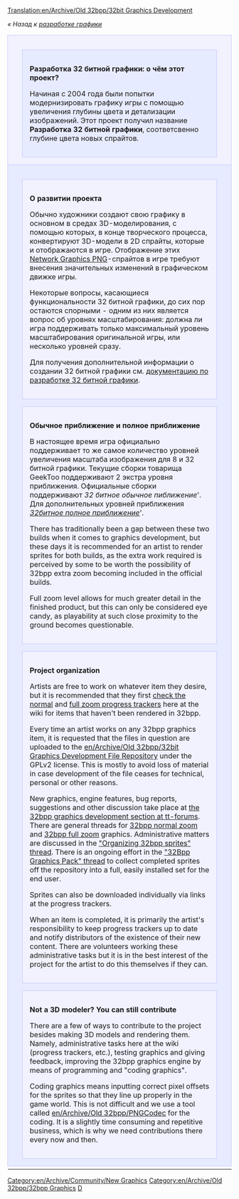 [[Translation:en/Archive/Old 32bpp/32bit Graphics Development]]
{{ru/Перевод|en/Archive/Old 32bpp/32bit Graphics Development|25}}

''« Назад к [[en/Development/NewGRF/Main Page|разработке графики]]''

{| width="100%"
|-
|colspan="2" style="background-color: #f1f2fe; border: 1px solid #c7c8fe; margin: 0; padding: 1em 1em 0em 1em;"|

<div style="margin:1em;padding:1em;border:1px solid #c7c8fe;background:#E7EBFF;">
<font size="3">'''Разработка 32 битной графики: о чём этот проект?'''</font>

Начиная с 2004 года были попытки модернизировать графику игры с помощью увеличения глубины цвета и детализации изображений. Этот проект получил название '''Разработка 32 битной графики''', соответсвенно глубине цвета новых спрайтов.
</div>

|-
|width="50%" style="background-color: #E7EBFF; border: 1px solid #c7c8fe; margin: 0; padding: 1em 1em 0em 1em;" valign="top"|

<div style="margin:1em;padding:1em;border:1px solid #c7c8fe;background:#f1f2fe;">
<font size="3">'''О развитии проекта'''</font>

Обычно художники создают свою графику в основном в средах 3D-моделирования, с помощью которых, в конце творческого процесса, конвертируют 3D-модели в 2D спрайты, которые и отображаются в игре. Отображение этих [https://www.wikipedia.org/wiki/Portable Network Graphics PNG]-спрайтов в игре требуют внесения значительных изменений в графическом движке игры.

Некоторые вопросы, касающиеся функциональности 32 битной графики, до сих пор остаются спорными - одним из них является вопрос об уровнях масштабирования: должна ли игра поддерживать только максимальный уровень масштабирования оригинальной игры, или несколько уровней сразу.

Для получения дополнительной информации о создании 32 битной графики см. [[en/Archive/Old 32bpp/32bit Graphics Development Documentation|документацию по разработке 32 битной графики]].</div>

<div style="margin:1em;padding:1em;border:1px solid #c7c8fe;background:#f1f2fe;">
<font size="3">'''Обычное приближение и полное приближение'''</font>

В настоящее время игра официально поддерживает то же самое количество уровней увеличения масштаба изображения для 8 и 32 битной графики. Текущие сборки товарища GeekToo поддерживают 2 экстра уровня приближения. Официальные сборки поддерживают ''32 битное обычное пиближение'''. Для дополнительных уровней приближения ''[[en/32битное экстра приближение|32битное полное приближение]]'''.

There has traditionally been a gap between these two builds when it comes to graphics development, but these days it is recommended for an artist to render sprites for both builds, as the extra work required is perceived by some to be worth the possibility of 32bpp extra zoom becoming included in the official builds.

Full zoom level allows for much greater detail in the finished product, but this can only be considered eye candy, as playability at such close proximity to the ground becomes questionable.
</div>

<div style="margin:1em;padding:1em;border:1px solid #c7c8fe;background:#f1f2fe;">
<font size="3">'''Project organization'''</font>

Artists are free to work on whatever item they desire, but it is recommended that they first [[en/Archive/Old 32bpp/32bpp graphics development tracker|check the normal]] and [[en/Archive/Old 32bpp/32bpp graphics development tracker (extra zoom)|full zoom progress trackers]] here at the wiki for items that haven't been rendered in 32bpp.

Every time an artist works on any 32bpp graphics item, it is requested that the files in question are uploaded to the [[en/Archive/Old 32bpp/32bit Graphics Development File Repository]] under the GPLv2 license. This is mostly to avoid loss of material in case development of the file ceases for technical, personal or other reasons.

New graphics, engine features, bug reports, suggestions and other discussion take place at [http://www.tt-forums.net/viewforum.php?f=36 the 32bpp graphics development section at tt-forums]. There are general threads for [http://www.tt-forums.net/viewtopic.php?f=36&t=14549 32bpp normal zoom] and [http://www.tt-forums.net/viewtopic.php?f=36&t=36474 32bpp full zoom] graphics. Administrative matters are discussed in the [http://www.tt-forums.net/viewtopic.php?f=36&t=46667 "Organizing 32bpp sprites" thread]. There is an ongoing effort in the [http://www.tt-forums.net/viewtopic.php?f=36&t=46682 "32Bpp Graphics Pack" thread] to collect completed sprites off the repository into a full, easily installed set for the end user.

Sprites can also be downloaded individually via links at the progress trackers.

When an item is completed, it is primarily the artist's responsibility to keep progress trackers up to date and notify distributors of the existence of their new content. There are volunteers working these administrative tasks but it is in the best interest of the project for the artist to do this themselves if they can.
</div>

<div style="margin:1em;padding:1em;border:1px solid #c7c8fe;background:#f1f2fe;">
<font size="3">'''Not a 3D modeler? You can still contribute'''</font>

There are a few of ways to contribute to the project besides making 3D models and rendering them. Namely, administrative tasks here at the wiki (progress trackers, etc.), testing graphics and giving feedback, improving the 32bpp graphics engine by means of programming and "coding graphics".

Coding graphics means inputting correct pixel offsets for the sprites so that they line up properly in the game world. This is not difficult and we use a tool called [[en/Archive/Old 32bpp/PNGCodec]] for the coding. It is a slightly time consuming and repetitive business, which is why we need contributions there every now and then.
</div>

|width="50%" style="background-color: #E7EBFF; border: 1px solid #c7c8fe; margin: 0; padding: 1em 1em 0em 1em;" valign="top"|

<div style="margin:1em;padding:1em;border:1px solid #c7c8fe;background:#f1f2fe;">
[[File:en/Archive/Old 32bpp/8bpp opengfx normalzoom.jpeg|400px|center]]
''Скриншот игры в 8 битном графическом режиме с максимальным приближением.'' 

[[File:en/Archive/Old 32bpp/32bpp normalzoom.jpeg|400px|center]]
''Скриншот игры в 32 битном графическом режиме с нормальным(равноценно максимальному в 8-ми битном режиме) приближением.'' 

[[File:en/Archive/Old 32bpp/32bpp fullzoom.jpeg|400px|center]]
''Скриншот игры в 32 битном графическом режиме с максимальным приближением.'' 

</div>

|-
|}


{{en/Archive/Old 32bpp/Navbox Graphics Development}}

[[Category:en/Archive/Community/New Graphics]][[Category:en/Archive/Old 32bpp/32bpp Graphics]][[Category:en/Archive/Old 32bpp/32bpp Graphics Developer resources|D]]
